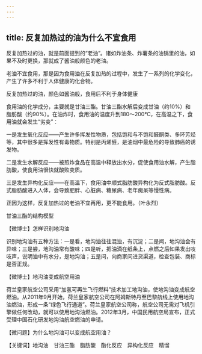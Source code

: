 ```yaml
---
---
---
```

title: 反复加热过的油为什么不宜食用
---




反复加热过的油，就是前面提到的“老油”。诸如炸油条、炸薯条的油锅里的油，如果不及时更换，那就成了酱油般颜色的老油。

老油不宜食用，那是因为食用油在反复加热的过程中，发生了一系列的化学变化，产生了许多不利于人体健康的化合物。

反复加热过的油，颜色如酱油般，食用后不利于身体健康



食用油的化学成分，主要就是甘油三酯。甘油三酯水解后变成甘油（约10%）和脂肪酸（约90%）。在油炸时，食用油的温度升到180～200℃，在高温之下，食用油就会发生“劣变”：

一是发生氧化反应——产生许多挥发性物质，包括饱和与不饱和醛酮类、多环芳烃等，其中很多是挥发性有毒物质。特别是丙烯醛，是油烟中最危险的导致肺癌的诱发物。

二是发生水解反应——被煎炸食品在高温中释放出水分，促使食用油水解，产生脂肪酸，使食用油很快就酸败变质。

三是发生异构化反应——在高温下，食用油中顺式脂肪酸异构化为反式脂肪酸。反式脂肪酸进入人体，会导致肥胖、心脏病、糖尿病、老年痴呆等慢性病。

正因为这样，反复加热过的老油不宜再用，更不能食用。（叶永烈）

甘油三酯的结构模型





【微博士】怎样识别地沟油

识别地沟油有五种方法：一是看，地沟油往往混浊，有沉淀；二是闻，地沟油会有异味；三是尝，地沟油常有酸味；四是听，把油滴在纸条上，点燃之后如果发出吱吱声，说明油中有水分，是地沟油；五是问，向商家问进货渠道，检查包装、商标是否正规。

【微博士】地沟油变成航空用油

荷兰皇家航空公司采用“加氢可再生飞行燃料”技术加工地沟油，使地沟油变成航空燃油。从2011年9月开始，荷兰皇家航空公司在阿姆斯特丹至巴黎航线上使用地沟油燃油，形成一条“绿色飞行通道”。荷兰皇家航空公司称，航空公司无需对飞机引擎做任何改动，就可以使用地沟油燃油。2012年3月，中国民用航空局宣布，正式受理中国石化研发地沟油航空燃油的申请。

【微问题】为什么地沟油可以变成航空用油？

【关键词】地沟油　甘油三酯　脂肪酸　酯化反应　异构化反应　精馏